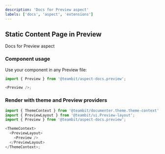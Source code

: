 ```yaml
---
description: 'Docs for Preview aspect'
labels: ['docs', 'aspect', 'extensions']
---
```



## Static Content Page in Preview

Docs for Preview aspect

### Component usage

Use your component in any Preview file:

```js
import { Preview } from '@teambit/aspect-docs.preview';

<Preview />;
```

### Render with theme and Preview providers

```js
import { ThemeContext } from '@teambit/documenter.theme.theme-context';
import { PreviewLayout } from '@teambit/ui.Preview-layout';
import { Preview } from '@teambit/aspect-docs.preview';

<ThemeContext>
  <PreviewLayout>
    <Preview />
  </PreviewLayout>
</ThemeContext>;
```
